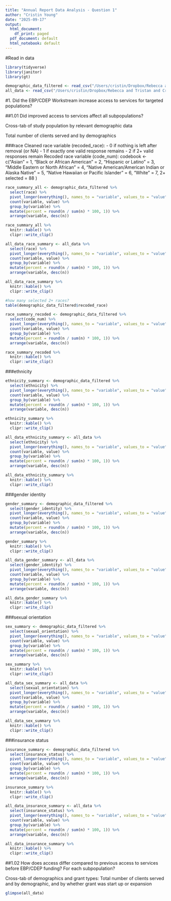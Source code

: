```yaml
---
title: "Annual Report Data Analysis - Question 1"
author: "Cristin Young"
date: "2025-09-17"
output:
  html_document:
    df_print: paged
  pdf_document: default
  html_notebook: default
---
```


#Read in data
```r
library(tidyverse)
library(janitor)
library(gt)

demographic_data_filtered <- read_csv("/Users/cristin/Dropbox/Rebecca and Tristan and Cristin/EInsight Data/demographic_data_clean.csv", show_col_types = FALSE)
all_data <- read_csv("/Users/cristin/Dropbox/Rebecca and Tristan and Cristin/EInsight Data/demographic_discharge_clean.csv", show_col_types = FALSE)
```
#1. Did the EBP/CDEP Workstream increase access to services for targeted populations?

##1.01 Did improved access to services affect all subpopulations?

Cross-tab of study population by relevant demographic data

Total number of clients served and by demographics

###race
Cleaned race variable (recoded_race): 
- 0 if nothing is left after removal (or NA)
- 1 if exactly one valid response remains
- 2 if 2+ valid responses remain
Recoded race variable (code_num): 
codebook <- c("Asian" = 1, 
              "Black or African American" = 2, 
              "Hispanic or Latino" = 3,
              "Middle Eastern or North African" = 4,
              "Native American/American Indian or Alaska Native" = 5,
              "Native Hawaiian or Pacific Islander" = 6,
              "White" = 7,
              2+ selected = 88
              )
```r
race_summary_all <- demographic_data_filtered %>%
  select(race) %>%
  pivot_longer(everything(), names_to = "variable", values_to = "value") %>%
  count(variable, value) %>%
  group_by(variable) %>%
  mutate(percent = round(n / sum(n) * 100, 1)) %>%
  arrange(variable, desc(n))

race_summary_all %>% 
  knitr::kable() %>% 
  clipr::write_clip()

all_data_race_summary <- all_data %>%
  select(race) %>%
  pivot_longer(everything(), names_to = "variable", values_to = "value") %>%
  count(variable, value) %>%
  group_by(variable) %>%
  mutate(percent = round(n / sum(n) * 100, 1)) %>%
  arrange(variable, desc(n))

all_data_race_summary %>% 
  knitr::kable() %>% 
  clipr::write_clip()

#how many selected 2+ races? 
table(demographic_data_filtered$recoded_race)

race_summary_recoded <- demographic_data_filtered %>%
  select(code_num) %>%
  pivot_longer(everything(), names_to = "variable", values_to = "value") %>%
  count(variable, value) %>%
  group_by(variable) %>%
  mutate(percent = round(n / sum(n) * 100, 1)) %>%
  arrange(variable, desc(n))

race_summary_recoded %>% 
  knitr::kable() %>% 
  clipr::write_clip()
```

###ethnicity
```r
ethnicity_summary <- demographic_data_filtered %>%
  select(ethnicity) %>%
  pivot_longer(everything(), names_to = "variable", values_to = "value") %>%
  count(variable, value) %>%
  group_by(variable) %>%
  mutate(percent = round(n / sum(n) * 100, 1)) %>%
  arrange(variable, desc(n))

ethnicity_summary %>% 
  knitr::kable() %>% 
  clipr::write_clip()

all_data_ethnicity_summary <- all_data %>%
  select(ethnicity) %>%
  pivot_longer(everything(), names_to = "variable", values_to = "value") %>%
  count(variable, value) %>%
  group_by(variable) %>%
  mutate(percent = round(n / sum(n) * 100, 1)) %>%
  arrange(variable, desc(n))

all_data_ethnicity_summary %>% 
  knitr::kable() %>% 
  clipr::write_clip()
```

###gender identity
```r
gender_summary <- demographic_data_filtered %>%
  select(gender_identity) %>%
  pivot_longer(everything(), names_to = "variable", values_to = "value") %>%
  count(variable, value) %>%
  group_by(variable) %>%
  mutate(percent = round(n / sum(n) * 100, 1)) %>%
  arrange(variable, desc(n))

gender_summary %>% 
  knitr::kable() %>% 
  clipr::write_clip()

all_data_gender_summary <- all_data %>%
  select(gender_identity) %>%
  pivot_longer(everything(), names_to = "variable", values_to = "value") %>%
  count(variable, value) %>%
  group_by(variable) %>%
  mutate(percent = round(n / sum(n) * 100, 1)) %>%
  arrange(variable, desc(n))

all_data_gender_summary %>% 
  knitr::kable() %>% 
  clipr::write_clip()
```

###sexual orientation
```r
sex_summary <- demographic_data_filtered %>%
  select(sexual_orientation) %>%
  pivot_longer(everything(), names_to = "variable", values_to = "value") %>%
  count(variable, value) %>%
  group_by(variable) %>%
  mutate(percent = round(n / sum(n) * 100, 1)) %>%
  arrange(variable, desc(n))

sex_summary %>% 
  knitr::kable() %>% 
  clipr::write_clip()

all_data_sex_summary <- all_data %>%
  select(sexual_orientation) %>%
  pivot_longer(everything(), names_to = "variable", values_to = "value") %>%
  count(variable, value) %>%
  group_by(variable) %>%
  mutate(percent = round(n / sum(n) * 100, 1)) %>%
  arrange(variable, desc(n))

all_data_sex_summary %>% 
  knitr::kable() %>% 
  clipr::write_clip()
```

###insurance status
```r
insurance_summary <- demographic_data_filtered %>%
  select(insurance_status) %>%
  pivot_longer(everything(), names_to = "variable", values_to = "value") %>%
  count(variable, value) %>%
  group_by(variable) %>%
  mutate(percent = round(n / sum(n) * 100, 1)) %>%
  arrange(variable, desc(n))

insurance_summary %>% 
  knitr::kable() %>% 
  clipr::write_clip()

all_data_insurance_summary <- all_data %>%
  select(insurance_status) %>%
  pivot_longer(everything(), names_to = "variable", values_to = "value") %>%
  count(variable, value) %>%
  group_by(variable) %>%
  mutate(percent = round(n / sum(n) * 100, 1)) %>%
  arrange(variable, desc(n))

all_data_insurance_summary %>% 
  knitr::kable() %>% 
  clipr::write_clip()
```


##1.02 How does access differ compared to previous access to services before EBP/CDEP funding? For each subpopulation?

Cross-tab of demographics and grant types: Total number of clients served and by demographic, and by whether grant was start up or expansion
```r
glimpse(all_data)
```


